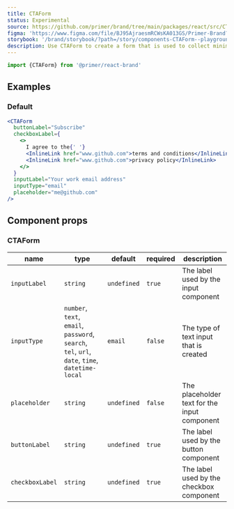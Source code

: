 ```yaml
---
title: CTAForm
status: Experimental
source: https://github.com/primer/brand/tree/main/packages/react/src/CTAForm/CTAForm.tsx
figma: 'https://www.figma.com/file/BJ95AjraesmRCWsKA013GS/Primer-Brand?node-id=1377%3A30754'
storybook: '/brand/storybook/?path=/story/components-CTAForm--playground'
description: Use CTAForm to create a form that is used to collect minimal information from users.
---
```



```js
import {CTAForm} from '@primer/react-brand'
```

## Examples

### Default

```jsx live
<CTAForm
  buttonLabel="Subscribe"
  checkboxLabel={
    <>
      I agree to the{' '}
      <InlineLink href="www.github.com">terms and conditions</InlineLink> and{' '}
      <InlineLink href="www.github.com">privacy policy</InlineLink>
    </>
  }
  inputLabel="Your work email address"
  inputType="email"
  placeholder="me@github.com"
/>
```

## Component props

### CTAForm

| name            | type                                                                                            | default     | required | description                                  |
| --------------- | ----------------------------------------------------------------------------------------------- | ----------- | -------- | -------------------------------------------- |
| `inputLabel`    | `string`                                                                                        | `undefined` | `true`   | The label used by the input component        |
| `inputType`     | `number`, `text`, `email`, `password`, `search`, `tel`, `url`, `date`, `time`, `datetime-local` | `email`     | `false`  | The type of text input that is created       |
| `placeholder`   | `string`                                                                                        | `undefined` | `false`  | The placeholder text for the input component |
| `buttonLabel`   | `string`                                                                                        | `undefined` | `true`   | The label used by the button component       |
| `checkboxLabel` | `string`                                                                                        | `undefined` | `true`   | The label used by the checkbox component     |

